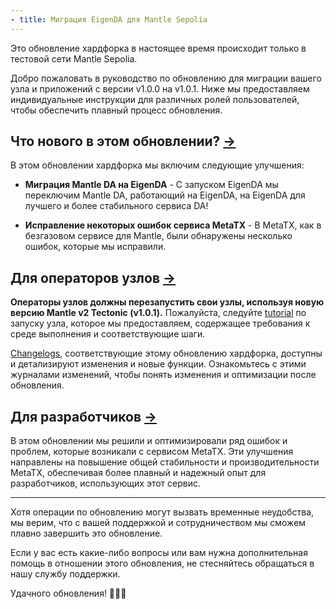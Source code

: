 ```yaml
---
- title: Миграция EigenDA для Mantle Sepolia
---
```


<Info>
  Это обновление хардфорка в настоящее время происходит только в тестовой сети Mantle Sepolia.
</Info>

Добро пожаловать в руководство по обновлению для миграции вашего узла и приложений с версии v1.0.0 на v1.0.1. Ниже мы предоставляем индивидуальные инструкции для различных ролей пользователей, чтобы обеспечить плавный процесс обновления.

## Что нового в этом обновлении? [→](https://docs-v2.mantle.xyz/intro/migration-guides-sepolia#whats-new-in-this-upgrade)

В этом обновлении хардфорка мы включим следующие улучшения:

* **Миграция Mantle DA на EigenDA** - С запуском EigenDA мы переключим Mantle DA, работающий на EigenDA, на EigenDA для лучшего и более стабильного сервиса DA!

* **Исправление некоторых ошибок сервиса MetaTX** - В MetaTX, как в безгазовом сервисе для Mantle, были обнаружены несколько ошибок, которые мы исправили.

## Для операторов узлов [→](https://docs-v2.mantle.xyz/intro/migration-guides-sepolia#for-node-operators)

**Операторы узлов должны перезапустить свои узлы, используя новую версию Mantle v2 Tectonic (v1.0.1).** Пожалуйста, следуйте [tutorial](/network/for-node-operators/deployment-guides/testnet-v1.1.0/deploying-a-sepolia-rollup-verifier-replica-node-from-docker) по запуску узла, которое мы предоставляем, содержащее требования к среде выполнения и соответствующие шаги.

[Changelogs](/network/for-node-operators/network-updates/changelogs/mantle-v2-v1.0.2), соответствующие этому обновлению хардфорка, доступны и детализируют изменения и новые функции. Ознакомьтесь с этими журналами изменений, чтобы понять изменения и оптимизации после обновления.

## Для разработчиков [→](https://docs-v2.mantle.xyz/intro/migration-guides-sepolia#for-developers)

В этом обновлении мы решили и оптимизировали ряд ошибок и проблем, которые возникали с сервисом MetaTX. Эти улучшения направлены на повышение общей стабильности и производительности MetaTX, обеспечивая более плавный и надежный опыт для разработчиков, использующих этот сервис.

***

Хотя операции по обновлению могут вызвать временные неудобства, мы верим, что с вашей поддержкой и сотрудничеством мы сможем плавно завершить это обновление.

Если у вас есть какие-либо вопросы или вам нужна дополнительная помощь в отношении этого обновления, не стесняйтесь обращаться в нашу службу поддержки.

Удачного обновления! 🎉🎉🎉
